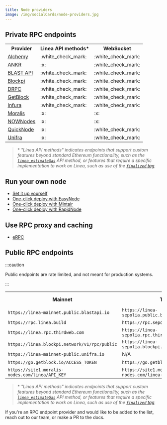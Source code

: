 ```yaml
---
title: Node providers
image: /img/socialCards/node-providers.jpg
---
```


## Private RPC endpoints

<table>
  <tr>
    <th>Provider</th>
    <th>Linea API methods*</th>
    <th>WebSocket</th>
  </tr>
  <tr>
    <td><a href="https://www.alchemy.com/">Alchemy</a></td>
    <td>:white_check_mark:</td>
    <td>:white_check_mark:</td>
  </tr>
  <tr>
    <td><a href="https://www.ankr.com/rpc/">ANKR</a></td>
    <td>:x:</td>
    <td>:white_check_mark:</td>
  </tr>
  <tr>
    <td><a href="https://blastapi.io/">BLAST API</a></td>
    <td>:white_check_mark:</td>
    <td>:white_check_mark:</td>
  </tr>
  <tr>
    <td><a href="https://blockpi.io/">Blockpi</a></td>
    <td>:white_check_mark:</td>
    <td>:white_check_mark:</td>
  </tr>
  <tr>
    <td><a href="https://drpc.org/">DRPC</a></td>
    <td>:white_check_mark:</td>
    <td>:white_check_mark:</td>
  </tr>
  <tr>
    <td><a href="https://getblock.io/">GetBlock</a></td>
    <td>:white_check_mark:</td>
    <td>:white_check_mark:</td>
  </tr>
  <tr>
    <td><a href="https://www.infura.io/">Infura</a></td>
    <td>:white_check_mark:</td>
    <td>:white_check_mark:</td>
  </tr>
  <tr>
    <td><a href="https://moralis.io/nodes/">Moralis</a></td>
    <td>:x:</td>
    <td>:x:</td>
  </tr>
  <tr>
    <td><a href="https://nownodes.io/nodes">NOWNodes</a></td>
    <td>:x:</td>
    <td>:x:</td>
  </tr>
  <tr>
    <td><a href="https://www.quicknode.com">QuickNode</a></td>
    <td>:x:</td>
    <td>:white_check_mark:</td>
  </tr>
  <tr>
    <td><a href="https://unifra.io/">Unifra</a></td>
    <td>:x:</td>
    <td>:white_check_mark:</td>
  </tr>
</table>

> \* _"Linea API methods" indicates endpoints that support custom features beyond standard
> Ethereum functionality, such as the [`linea_estimateGas`](../../../api/reference/linea-estimategas.mdx) 
> API method, or features that require a specific implementation to work on Linea, such as use of
> the [`finalized` tag](../../how-to/finalized-block.mdx)._

## Run your own node

- [Set it up yourself](../../how-to/run-a-node/index.mdx)
- [One-click deploy with EasyNode](https://app.easy-node.xyz/)
- [One-click deploy with Mintair](https://mintair.xyz/)
- [One-click deploy with RapidNode](https://rapidnode.xyz)

## Use RPC proxy and caching

- [eRPC](./erpc.mdx)

## Public RPC endpoints

:::caution

Public endpoints are rate limited, and not meant for production systems.

:::

<table>
  <tr>
    <th>Mainnet</th>
    <th>Testnet</th>
    <th>Linea API methods*</th>
  </tr>
  <tr>
    <td>
      <code>https://linea-mainnet.public.blastapi.io</code>
    </td>
    <td>
      <code>https://linea-sepolia.public.blastapi.io</code>
    </td>
    <td>:white_check_mark:</td>
  </tr>
  <tr>
    <td>
      <code>https://rpc.linea.build</code>
    </td>
    <td>
      <code>https://rpc.sepolia.linea.build</code>
    </td>
    <td>:white_check_mark:</td>
  </tr>
  <tr>
    <td>
      <code>https://linea.rpc.thirdweb.com</code>
    </td>
    <td>
      <code>https://linea-sepolia.rpc.thirdweb.com</code>
    </td>
    <td>:x:</td>
  </tr>
  <tr>
    <td>
      <code>https://linea.blockpi.network/v1/rpc/public</code>
    </td>
    <td>
      <code>https://linea-sepolia.blockpi.network/v1/rpc/public</code>
    </td>
    <td>:white_check_mark:</td>
  </tr>
  <tr>
    <td>
      <code>https://linea-mainnet-public.unifra.io</code>
    </td>
    <td>N/A</td>
    <td>:x:</td>
  </tr>
  <tr>
    <td>
      <code>https://go.getblock.io/ACCESS_TOKEN</code>
    </td>
    <td>
      <code>https://go.getblock.io/ACCESS_TOKEN</code>
    </td>
    <td>:x:</td>
  </tr>
  <tr>
    <td>
      <code>https://site1.moralis-nodes.com/linea/API_KEY</code>
    </td>
    <td>
      <code>https://site1.moralis-nodes.com/linea-sepolia/API_KEY</code>
    </td>
    <td>:x:</td>
  </tr>
</table>

> \* _"Linea API methods" indicates endpoints that support custom features beyond standard
> Ethereum functionality, such as the [`linea_estimateGas`](../../../api/reference/linea-estimategas.mdx) 
> API method, or features that require a specific implementation to work on Linea, such as use of
> the [`finalized` tag](../../how-to/finalized-block.mdx)._

If you're an RPC endpoint provider and would like to be added to the list, reach
out to our team, or make a PR to the docs.
